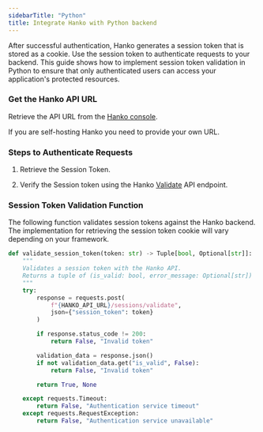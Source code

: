 ```yaml
---
sidebarTitle: "Python"
title: Integrate Hanko with Python backend
---
```



<BackendIntegrationAbout/>

After successful authentication, Hanko generates a session token that is stored as a cookie. Use the session token to authenticate requests to your backend. This guide shows how to implement session token validation in Python to ensure that only authenticated users can access your application's protected resources.

### Get the Hanko API URL

Retrieve the API URL from the [Hanko console](https://cloud.hanko.io/).

<Note>
  If you are self-hosting Hanko you need to provide your own URL.
</Note>

### Steps to Authenticate Requests

1. Retrieve the Session Token.

2. Verify the Session token using the Hanko [Validate](/api-reference/public/session-management/validate-a-session-1) API endpoint.

### Session Token Validation Function
The following function validates session tokens against the Hanko backend. The implementation for retrieving the session token cookie will vary depending on your framework.

```python
def validate_session_token(token: str) -> Tuple[bool, Optional[str]]:
    """
    Validates a session token with the Hanko API.
    Returns a tuple of (is_valid: bool, error_message: Optional[str])
    """
    try:
        response = requests.post(
            f"{HANKO_API_URL}/sessions/validate",
            json={"session_token": token}
        )

        if response.status_code != 200:
            return False, "Invalid token"

        validation_data = response.json()
        if not validation_data.get("is_valid", False):
            return False, "Invalid token"

        return True, None

    except requests.Timeout:
        return False, "Authentication service timeout"
    except requests.RequestException:
        return False, "Authentication service unavailable"
```
